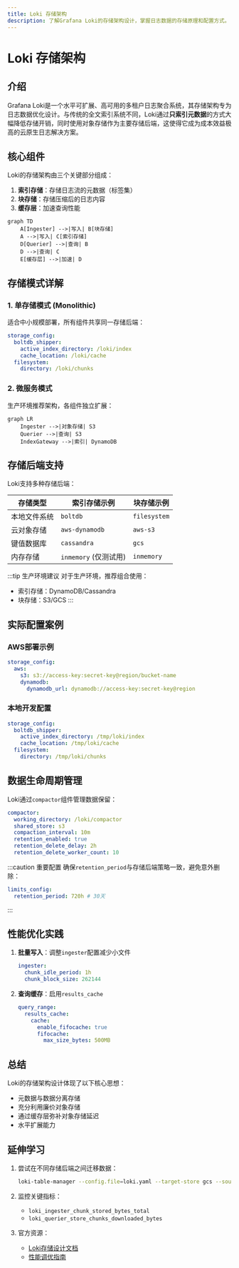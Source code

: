 ```yaml
---
title: Loki 存储架构
description: 了解Grafana Loki的存储架构设计，掌握日志数据的存储原理和配置方式。
---
```


# Loki 存储架构

## 介绍

Grafana Loki是一个水平可扩展、高可用的多租户日志聚合系统，其存储架构专为日志数据优化设计。与传统的全文索引系统不同，Loki通过**只索引元数据**的方式大幅降低存储开销，同时使用对象存储作为主要存储后端，这使得它成为成本效益极高的云原生日志解决方案。

## 核心组件

Loki的存储架构由三个关键部分组成：

1. **索引存储**：存储日志流的元数据（标签集）
2. **块存储**：存储压缩后的日志内容
3. **缓存层**：加速查询性能

```mermaid
graph TD
    A[Ingester] -->|写入| B[块存储]
    A -->|写入| C[索引存储]
    D[Querier] -->|查询| B
    D -->|查询| C
    E[缓存层] -->|加速| D
```

## 存储模式详解

### 1. 单存储模式 (Monolithic)

适合中小规模部署，所有组件共享同一存储后端：

```yaml
storage_config:
  boltdb_shipper:
    active_index_directory: /loki/index
    cache_location: /loki/cache
  filesystem:
    directory: /loki/chunks
```

### 2. 微服务模式

生产环境推荐架构，各组件独立扩展：

```mermaid
graph LR
    Ingester -->|对象存储| S3
    Querier -->|查询| S3
    IndexGateway -->|索引| DynamoDB
```

## 存储后端支持

Loki支持多种存储后端：

| 存储类型       | 索引存储示例          | 块存储示例       |
|----------------|-----------------------|------------------|
| 本地文件系统   | `boltdb`              | `filesystem`     |
| 云对象存储     | `aws-dynamodb`        | `aws-s3`         |
| 键值数据库     | `cassandra`           | `gcs`            |
| 内存存储       | `inmemory` (仅测试用) | `inmemory`       |

:::tip 生产环境建议
对于生产环境，推荐组合使用：
- 索引存储：DynamoDB/Cassandra
- 块存储：S3/GCS
:::

## 实际配置案例

### AWS部署示例

```yaml
storage_config:
  aws:
    s3: s3://access-key:secret-key@region/bucket-name
    dynamodb:
      dynamodb_url: dynamodb://access-key:secret-key@region
```

### 本地开发配置

```yaml
storage_config:
  boltdb_shipper:
    active_index_directory: /tmp/loki/index
    cache_location: /tmp/loki/cache
  filesystem:
    directory: /tmp/loki/chunks
```

## 数据生命周期管理

Loki通过`compactor`组件管理数据保留：

```yaml
compactor:
  working_directory: /loki/compactor
  shared_store: s3
  compaction_interval: 10m
  retention_enabled: true
  retention_delete_delay: 2h
  retention_delete_worker_count: 10
```

:::caution 重要配置
确保`retention_period`与存储后端策略一致，避免意外删除：
```yaml
limits_config:
  retention_period: 720h # 30天
```
:::

## 性能优化实践

1. **批量写入**：调整`ingester`配置减少小文件
   ```yaml
   ingester:
     chunk_idle_period: 1h
     chunk_block_size: 262144
   ```

2. **查询缓存**：启用`results_cache`
   ```yaml
   query_range:
     results_cache:
       cache:
         enable_fifocache: true
         fifocache:
           max_size_bytes: 500MB
   ```

## 总结

Loki的存储架构设计体现了以下核心思想：
- 元数据与数据分离存储
- 充分利用廉价对象存储
- 通过缓存层弥补对象存储延迟
- 水平扩展能力

## 延伸学习

1. 尝试在不同存储后端之间迁移数据：
   ```bash
   loki-table-manager --config.file=loki.yaml --target-store gcs --source-store s3
   ```

2. 监控关键指标：
   - `loki_ingester_chunk_stored_bytes_total`
   - `loki_querier_store_chunks_downloaded_bytes`

3. 官方资源：
   - [Loki存储设计文档](https://grafana.com/docs/loki/latest/storage/)
   - [性能调优指南](https://grafana.com/docs/loki/latest/operations/tuning/)